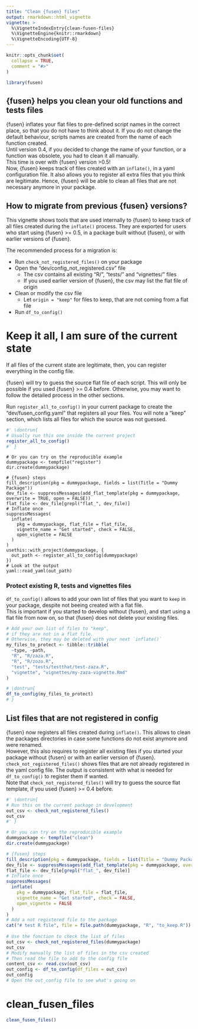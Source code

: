 ```yaml
---
title: "Clean {fusen} files"
output: rmarkdown::html_vignette
vignette: >
  %\VignetteIndexEntry{clean-fusen-files}
  %\VignetteEngine{knitr::rmarkdown}
  %\VignetteEncoding{UTF-8}
---
```


```r
knitr::opts_chunk$set(
  collapse = TRUE,
  comment = "#>"
)
```

```r
library(fusen)
```

<!-- WARNING - This vignette is generated by {fusen} from /dev/flat_clean_fusen_files.Rmd: do not edit by hand -->

## {fusen} helps you clean your old functions and tests files

{fusen} inflates your flat files to pre-defined script names in the correct place, so that you do not have to think about it. If you do not change the default behaviour, scripts names are created from the name of each function created.  
Until version 0.4, if you decided to change the name of your function, or a function was obsolete, you had to clean it all manually.  
This time is over with {fusen} version >0.5!  
Now, {fusen} keeps track of files created with an `inflate()`, in a yaml configuration file. It also allows you to register all extra files that you think are legitimate. 
Hence, {fusen} will be able to clean all files that are not necessary anymore in your package.


## How to migrate from previous {fusen} versions?

This vignette shows tools that are used internally to {fusen} to keep track of all files created during the `inflate()` process. 
They are exported for users who start using {fusen} >= 0.5, in a package built without {fusen}, or with earlier versions of {fusen}.  

The recommended process for a migration is:  

- Run `check_not_registered_files()` on your package
- Open the "dev/config_not_registered.csv" file
  + The csv contains all existing "R/", "tests/" and "vignettes/" files
  + If you used earlier version of {fusen}, the csv may list the flat file of origin
- Clean or modify the csv file
  + Let `origin = "keep"` for files to keep, that are not coming from a flat file
- Run `df_to_config()`


# Keep it all, I am sure of the current state

If all files of the current state are legitimate, then, you can register everything in the config file.

{fusen} will try to guess the source flat file of each script. This will only be possible if you used {fusen} >= 0.4 before. Otherwise, you may want to follow the detailed process in the other sections.

Run `register_all_to_config()` in your current package to create the "dev/fusen_config.yaml" that registers all your files. You will note a "keep" section, which lists all files for which the source was not guessed.
    

  

```r
#' \dontrun{
# Usually run this one inside the current project
register_all_to_config()
#' }
```

```rexample
# Or you can try on the reproducible example
dummypackage <- tempfile("register")
dir.create(dummypackage)

# {fusen} steps
fill_description(pkg = dummypackage, fields = list(Title = "Dummy Package"))
dev_file <- suppressMessages(add_flat_template(pkg = dummypackage, overwrite = TRUE, open = FALSE))
flat_file <- dev_file[grepl("flat_", dev_file)]
# Inflate once
suppressMessages(
  inflate(
    pkg = dummypackage, flat_file = flat_file,
    vignette_name = "Get started", check = FALSE,
    open_vignette = FALSE
  )
)
usethis::with_project(dummypackage, {
  out_path <- register_all_to_config(dummypackage)
})
# Look at the output
yaml::read_yaml(out_path)
```

  

  


### Protect existing R, tests and vignettes files

`df_to_config()` allows to add your own list of files that you want to `keep` in your package, despite not beeing created with a flat file.  
This is important if you started to develop without {fusen}, and start using a flat file from now on, so that {fusen} does not delete your existing files.


```r
# Add your own list of files to "keep",
# if they are not in a flat file.
# Otherwise, they may be deleted with your next `inflate()`
my_files_to_protect <- tibble::tribble(
  ~type, ~path,
  "R", "R/zaza.R",
  "R", "R/zozo.R",
  "test", "tests/testthat/test-zaza.R",
  "vignette", "vignettes/my-zaza-vignette.Rmd"
)

# \dontrun{
df_to_config(my_files_to_protect)
# }
```

## List files that are not registered in config

    
{fusen} now registers all files created during `inflate()`. 
This allows to clean the packages directories in case some functions do not exist anymore and were renamed.  
However, this also requires to register all existing files if you started your package without {fusen} or with an earlier version of {fusen}.  
`check_not_registered_files()` shows files that are not already registered in the yaml config file. The output is consistent with what is needed for `df_to_config()` to register them if wanted.  
Note that `check_not_registered_files()` will try to guess the source flat template, if you used {fusen} >= 0.4 before.


  

```r
#' \dontrun{
# Run this on the current package in development
out_csv <- check_not_registered_files()
out_csv
#' }
```

```r
# Or you can try on the reproducible example
dummypackage <- tempfile("clean")
dir.create(dummypackage)

# {fusen} steps
fill_description(pkg = dummypackage, fields = list(Title = "Dummy Package"))
dev_file <- suppressMessages(add_flat_template(pkg = dummypackage, overwrite = TRUE, open = FALSE))
flat_file <- dev_file[grepl("flat_", dev_file)]
# Inflate once
suppressMessages(
  inflate(
    pkg = dummypackage, flat_file = flat_file,
    vignette_name = "Get started", check = FALSE,
    open_vignette = FALSE
  )
)
# Add a not registered file to the package
cat("# test R file", file = file.path(dummypackage, "R", "to_keep.R"))
  
# Use the fonction to check the list of files
out_csv <- check_not_registered_files(dummypackage)
out_csv
# Modify manually the list of files in the csv created
# Then read the file to add to the config file
content_csv <- read.csv(out_csv)
out_config <- df_to_config(df_files = out_csv)
out_config
# Open the out_config file to see what's going on
```

  

# clean_fusen_files

    

  

```r
clean_fusen_files()
```

  

  


